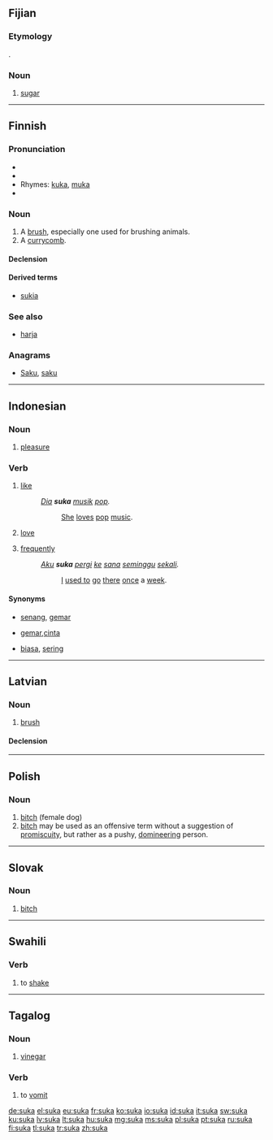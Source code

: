 ==Fijian==

===Etymology===
{{etyl|en|fj}} {{term|sugar}}.

===Noun===
{{head|fj|noun}}

# [[sugar]]

----

==Finnish==
{{Finnish index|s|u}}

===Pronunciation===
* {{rhymes|ukɑ|lang=fi}}
* {{hyphenation|su|ka}}
* Rhymes: [[kuka]], [[muka]]
* {{IPA|/ˈsukɑ/|lang=fi}}

===Noun===
{{head|fi|noun}}

# A [[brush]], especially one used for brushing animals.
# A [[currycomb]].

====Declension====
{{fi-decl-kala|su|k}}

====Derived terms====
* {{sense|verbs}} [[sukia]]

===See also===
* [[harja#Finnish|harja]]

===Anagrams===
* [[Saku#Finnish|Saku]], [[saku#Finnish|saku]]

----

==Indonesian==

===Noun===
{{id-noun}}

# [[pleasure]]

===Verb===
{{id-verb}}

# [[like]]
#: ''[[dia|Dia]] '''suka''' [[musik]] [[pop]].''
#:: [[she|She]] [[love]]s [[pop]] [[music]].
# [[love]]
# {{colloquial|lang=id}} [[frequently]]
#: ''[[aku|Aku]] '''suka''' [[pergi]] [[ke]] [[sana]] [[minggu|seminggu]] [[sekali]].''
#:: [[I]] [[used to]] [[go]] [[there]] [[once]] a [[week]].

====Synonyms====
* {{sense|like}} [[senang]], [[gemar]]
* {{sense|love}} [[gemar]],[[cinta]]
* {{sense|frequently}} [[biasa]], [[sering]]

----

==Latvian==

===Noun===
{{head|lv|noun}}

# [[brush]]

====Declension====
{{lv-noun-d4|suk|a}}

----

==Polish==

===Noun===
{{head|pl|noun|g=f}}

# [[bitch]] (female dog)
# [[bitch]] {{context|offensive|lang=pl}} may be used as an offensive term without a suggestion of [[promiscuity]], but rather as a pushy, [[domineering]] person.

----

==Slovak==

===Noun===
{{head|sk|noun|g=f}}

# [[bitch]]

----

==Swahili==

===Verb===
{{head|sw|verb}}

# to [[shake]]

----

==Tagalog==

===Noun===
{{tl-noun}}

# [[vinegar]]

===Verb===
{{head|tl|verb}}

# to [[vomit]]

[[de:suka]]
[[el:suka]]
[[eu:suka]]
[[fr:suka]]
[[ko:suka]]
[[io:suka]]
[[id:suka]]
[[it:suka]]
[[sw:suka]]
[[ku:suka]]
[[lv:suka]]
[[lt:suka]]
[[hu:suka]]
[[mg:suka]]
[[ms:suka]]
[[pl:suka]]
[[pt:suka]]
[[ru:suka]]
[[fi:suka]]
[[tl:suka]]
[[tr:suka]]
[[zh:suka]]
